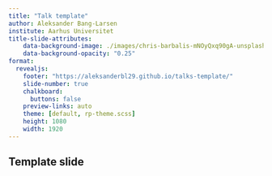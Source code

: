 ```yaml
---
title: "Talk template"
author: Aleksander Bang-Larsen
institute: Aarhus Universitet
title-slide-attributes:
    data-background-image: ./images/chris-barbalis-mNOyQxq90gA-unsplash.jpg
    data-background-opacity: "0.25"
format:
  revealjs:
    footer: "https://aleksanderbl29.github.io/talks-template/"
    slide-number: true
    chalkboard:
      buttons: false
    preview-links: auto
    theme: [default, rp-theme.scss]
    height: 1080
    width: 1920
---
```


## Template slide
